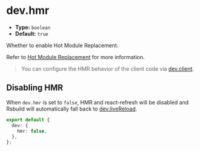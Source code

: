 # dev.hmr

- **Type:** `boolean`
- **Default:** `true`

Whether to enable Hot Module Replacement.

Refer to [Hot Module Replacement](/guide/advanced/hmr) for more information.

> You can configure the HMR behavior of the client code via [dev.client](/config/dev/client).

## Disabling HMR

When `dev.hmr` is set to `false`, HMR and react-refresh will be disabled and Rsbuild will automatically fall back to [dev.liveReload](/config/dev/live-reload).

```ts title="rsbuild.config.ts"
export default {
  dev: {
    hmr: false,
  },
};
```
